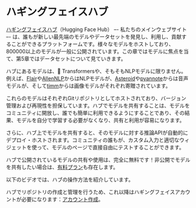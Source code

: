 # ハギングフェイスハブ

<CourseFloatingBanner
    chapter={4}
    classNames="absolute z-10 right-0 top-0"
/>

[ハギングフェイスハブ](https://huggingface.co/)（Hugging Face Hub） –- 私たちのメインウェブサイト –- は、誰もが新しい最先端のモデルやデータセットを発見し、利用し、貢献することができるプラットフォームです。様々なモデルをホストしており、800000以上のモデルが一般に公開されています。この章ではモデルに焦点を当て、第5章ではデータセットについて見ていきます。

ハブにあるモデルは、🤗 Transformersや、そもそもNLPモデルに限りません。例えば、[Flair](https://github.com/flairNLP/flair)や[AllenNLP](https://github.com/allenai/allennlp)からはNLPモデルが、[Asteroid](https://github.com/asteroid-team/asteroid)や[pyannote](https://github.com/pyannote/pyannote-audio)からは音声モデルが、そして[timm](https://github.com/rwightman/pytorch-image-models)からは画像モデルがそれぞれ寄贈されています。

これらのモデルはそれぞれGitリポジトリとしてホストされており、バージョン管理および再現性を担保しています。ハブでモデルを共有することは、モデルをコミュニティに開放し、誰でも簡単に利用できるようにすることであり、その結果、モデルを自分で学習する必要がなくなり、共有と利用が容易になります。

さらに、ハブ上でモデルを共有すると、そのモデルに対する推論APIが自動的にデプロイ・ホストされます。コミュニティの誰もが、カスタム入力と適切なウィジェットを使って、モデルのページで直接自由にテストすることができます。

ハブで公開されているモデルの共有や使用は、完全に無料です！非公開でモデルを共有したい場合は、[有料プラン](https://huggingface.co/pricing)も存在します。

以下のビデオでは、ハブの操作方法を紹介しています。

<Youtube id="XvSGPZFEjDY"/>

ハブでリポジトリの作成と管理を行うため、これ以降はハギングフェイスアカウントが必要になります：[アカウント作成](https://huggingface.co/join)。